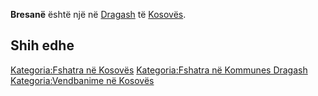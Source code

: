 {{Fshat në 
 | Emri                = Bresanë
 | EmriAlt                = 
 | NAME_SHORT_FORM=      
 | NAME_GENERIC=      
 | NAME_SORT_NAME_RO=      BRESANE
 | FULL_NAME_RO = Bresanë
 | FULL_NAME_ND_RO=Bresane
 | SORT_NAME_RG=BRESANE
 | FULL_NAME_RG=Bresanë
 | FULL_NAME_ND_RG=Bresane
 | SRP_NAME_SHORT_FORM=      
 | SRP_NAME_GENERIC=      
 | SRP_NAME_SORT_NAME_RO=      
 | SRP_FULL_NAME_RO = 
 | SRP_FULL_NAME_ND_RO=
 | SRP_SORT_NAME_RG=
 | SRP_FULL_NAME_RG=
 | SRP_FULL_NAME_ND_RG=
 | Emri (Rasa dhanore) = 
 | Figura              = 
 | Shteti              = Kosovo
 | Komuna              = Dragash
 | Kodi postar         = 
 | Sipërfaqja          = 

 | Popullsia           = 

 | Regj. i popullsisë  = 
 | Dend. e popullsisë  = 
 | Faqja zyrtare       = 
 <!--- Koordinatat ----> 
 | Gjerësia            = 42.11
 | Gjatësia            = 20.724722
 | Lartësia            = 
}}
'''Bresanë''' është një [[]] në [[Dragash]] të [[Kosovës]].

<!-- == Gjeografia == -->
<!-- == Historia == -->
<!-- == Demografia == -->
== Shih edhe ==
{{Komuna Dragash}}
{{Kosovo-Administrata-Cung}}

[[Kategoria:Fshatra në Kosovës]]
[[Kategoria:Fshatra në Kommunes Dragash]]
[[Kategoria:Vendbanime në Kosovës]]